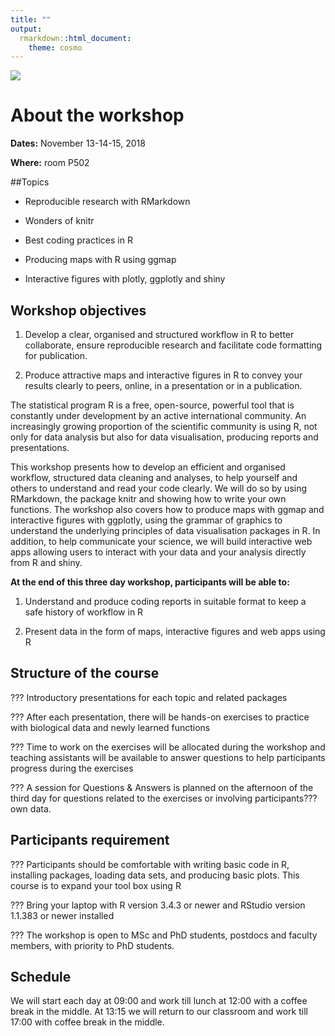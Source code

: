 ```yaml
---
title: ""
output:
  rmarkdown::html_document:
    theme: cosmo
---
```


![](logo.png)

# About the workshop

**Dates:** November 13-14-15, 2018

**Where:** room P502


##Topics

- Reproducible research with RMarkdown

- Wonders of knitr

- Best coding practices in R

- Producing maps with R using ggmap

- Interactive figures with plotly, ggplotly and shiny


## Workshop objectives

1. Develop a clear, organised and structured workflow in R to better collaborate, ensure reproducible research and facilitate code formatting for publication.

2. Produce attractive maps and interactive figures in R to convey your results clearly to peers, online, in a presentation or in a publication.

The statistical program R is a free, open-source, powerful tool that is constantly under development by an active international community. An increasingly growing proportion of the scientific community is using R, not only for data analysis but also for data visualisation, producing reports and presentations.

This workshop presents how to develop an efficient and organised workflow, structured data cleaning and analyses, to help yourself and others to understand and read your code clearly. We will do so by using RMarkdown, the package knitr and showing how to write your own functions. The workshop also covers how to produce maps with ggmap and interactive figures with ggplotly, using the grammar of graphics to understand the underlying principles of data visualisation packages in R. In addition, to help communicate your science, we will build interactive web apps allowing users to interact with your data and your analysis directly from R and shiny.

**At the end of this three day workshop, participants will be able to:**

1. Understand and produce coding reports in suitable format to keep a safe history of workflow in R

2. Present data in the form of maps, interactive figures and web apps using R

## Structure of the course

??? Introductory presentations for each topic and related packages

??? After each presentation, there will be hands-on exercises to practice with biological data and newly learned functions

??? Time to work on the exercises will be allocated during the workshop and teaching assistants will be available to answer questions to help participants progress during the exercises

??? A session for Questions & Answers is planned on the afternoon of the third day for questions related to the exercises or involving participants??? own data.

## Participants requirement

??? Participants should be comfortable with writing basic code in R, installing packages, loading data sets, and producing basic plots. This course is to expand your tool box using R

??? Bring your laptop with R version 3.4.3 or newer and RStudio version 1.1.383 or newer installed

??? The workshop is open to MSc and PhD students, postdocs and faculty members, with priority to PhD students.

## Schedule
We will start each day at 09:00 and work till lunch at 12:00 with a coffee break in the middle. At 13:15 we will return to our classroom and work till 17:00 with coffee break in the middle.